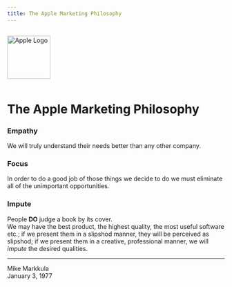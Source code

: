 ```yaml
---
title: The Apple Marketing Philosophy
---
```


<img src="https://upload.wikimedia.org/wikipedia/commons/8/84/Apple_Computer_Logo_rainbow.svg" width="100" height="100" alt="Apple Logo" style="margin: 1em auto;">

# The Apple Marketing Philosophy

### Empathy

We will truly understand their needs better than any other company.

### Focus

In order to do a good job of those things we decide to do we must eliminate all of the unimportant opportunities.

### Impute

People **DO** judge a book by its cover.  
We may have the best product, the highest quality, the most useful software etc.; 
if we present them in a slipshod manner, they will be perceived as slipshod; 
if we present them in a creative, professional manner, we will *impute* 
the desired qualities.

---

Mike Markkula  
January 3, 1977
